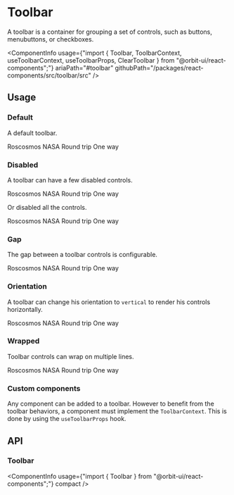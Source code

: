 
<Meta
    title="Components/Toolbar"
    id="toolbar"
/>

# Toolbar

<Tagline>A toolbar is a container for grouping a set of controls, such as buttons, menubuttons, or checkboxes.</Tagline>

<ComponentInfo
    usage={"import { Toolbar, ToolbarContext, useToolbarContext, useToolbarProps, ClearToolbar } from \"@orbit-ui/react-components\";"}
    ariaPath="#toolbar"
    githubPath="/packages/react-components/src/toolbar/src"
/>

## Usage

### Default

A default toolbar.

<Preview>
    <Story name="default">
        <Toolbar>
            <TextInput placeholder="Destination" />
            <RadioGroup>
                <Radio value="roscosmos">Roscosmos</Radio>
                <Radio value="nasa">NASA</Radio>
            </RadioGroup>
            <CheckboxGroup>
                <ToggleButton variant="outline" value="round-trip">Round trip</ToggleButton>
                <ToggleButton variant="outline" value="one-way">One way</ToggleButton>
            </CheckboxGroup>
        </Toolbar>
    </Story>
</Preview>

### Disabled

A toolbar can have a few disabled controls.

<Preview>
    <Story name="disabled control">
        <Toolbar>
            <TextInput placeholder="Destination" />
            <RadioGroup disabled>
                <Radio value="roscosmos">Roscosmos</Radio>
                <Radio value="nasa">NASA</Radio>
            </RadioGroup>
            <CheckboxGroup>
                <ToggleButton variant="outline" value="round-trip">Round trip</ToggleButton>
                <ToggleButton variant="outline" value="one-way">One way</ToggleButton>
            </CheckboxGroup>
        </Toolbar>
    </Story>
</Preview>

Or disabled all the controls.

<Preview>
    <Story name="disabled toolbar">
        <Toolbar disabled>
            <TextInput placeholder="Destination" />
            <RadioGroup>
                <Radio value="roscosmos">Roscosmos</Radio>
                <Radio value="nasa">NASA</Radio>
            </RadioGroup>
            <CheckboxGroup>
                <ToggleButton variant="outline" value="round-trip">Round trip</ToggleButton>
                <ToggleButton variant="outline" value="one-way">One way</ToggleButton>
            </CheckboxGroup>
        </Toolbar>
    </Story>
</Preview>

### Gap

The gap between a toolbar controls is configurable.

<Preview>
    <Story name="gap">
        <Toolbar gap={9}>
            <TextInput placeholder="Destination" />
            <RadioGroup>
                <Radio value="roscosmos">Roscosmos</Radio>
                <Radio value="nasa">NASA</Radio>
            </RadioGroup>
            <CheckboxGroup>
                <ToggleButton variant="outline" value="round-trip">Round trip</ToggleButton>
                <ToggleButton variant="outline" value="one-way">One way</ToggleButton>
            </CheckboxGroup>
        </Toolbar>
    </Story>
</Preview>

### Orientation

A toolbar can change his orientation to `vertical` to render his controls horizontally.

<Preview>
    <Story name="orientation">
        <Toolbar orientation="vertical">
            <TextInput placeholder="Destination" />
            <RadioGroup>
                <Radio value="roscosmos">Roscosmos</Radio>
                <Radio value="nasa">NASA</Radio>
            </RadioGroup>
            <CheckboxGroup>
                <ToggleButton variant="outline" value="round-trip">Round trip</ToggleButton>
                <ToggleButton variant="outline" value="one-way">One way</ToggleButton>
            </CheckboxGroup>
        </Toolbar>
    </Story>
</Preview>

### Wrapped

Toolbar controls can wrap on multiple lines.

<Preview>
    <Story name="wrap">
        <Box style={{ width: "700px" }}>
            <Toolbar wrap>
                <TextInput placeholder="Destination" />
                <RadioGroup>
                    <Radio value="roscosmos">Roscosmos</Radio>
                    <Radio value="nasa">NASA</Radio>
                </RadioGroup>
                <CheckboxGroup>
                    <ToggleButton variant="outline" value="round-trip">Round trip</ToggleButton>
                    <ToggleButton variant="outline" value="one-way">One way</ToggleButton>
                </CheckboxGroup>
            </Toolbar>
        </Box>
    </Story>
</Preview>

### Custom components

Any component can be added to a toolbar. However to benefit from the toolbar behaviors, a component must implement the `ToolbarContext`. This is done by using the `useToolbarProps` hook.

<Preview filePath="/toolbar/docs/CustomComponent" />

## API

### Toolbar

<ComponentInfo
    usage={"import { Toolbar } from \"@orbit-ui/react-components\";"}
    compact
/>

<ArgsTable of={InnerToolbar} />


